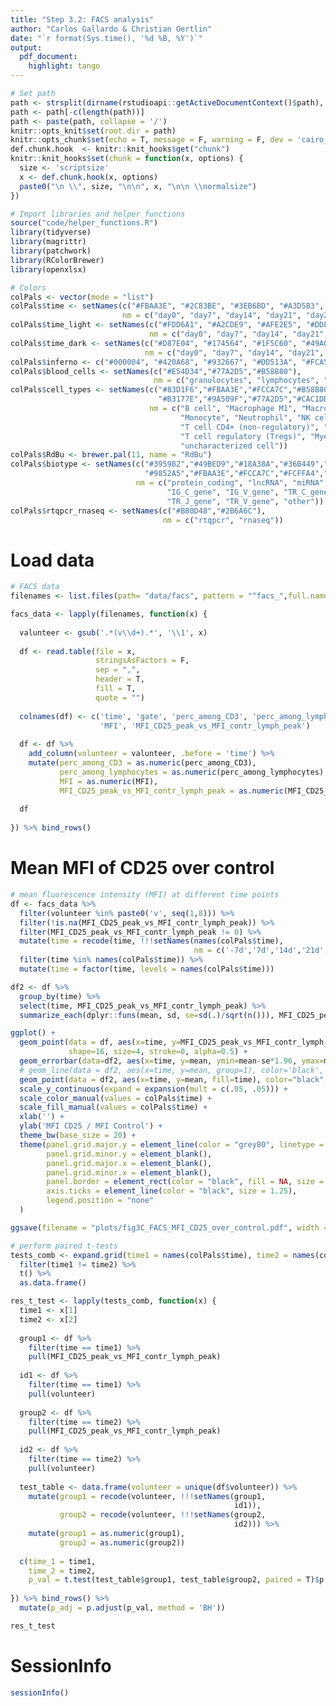 ```yaml
---
title: "Step 3.2: FACS analysis"
author: "Carlos Gallardo & Christian Oertlin"
date: "`r format(Sys.time(), '%d %B, %Y')`"
output:
  pdf_document:
    highlight: tango
---
```


```r
# Set path
path <- strsplit(dirname(rstudioapi::getActiveDocumentContext()$path), '/')[[1]]
path <- path[-c(length(path))]
path <- paste(path, collapse = '/')
knitr::opts_knit$set(root.dir = path)
knitr::opts_chunk$set(echo = T, message = F, warning = F, dev = 'cairo_pdf')
def.chunk.hook  <- knitr::knit_hooks$get("chunk")
knitr::knit_hooks$set(chunk = function(x, options) {
  size <- 'scriptsize'
  x <- def.chunk.hook(x, options)
  paste0("\n \\", size, "\n\n", x, "\n\n \\normalsize")
})

```

```r
# Import libraries and helper functions
source("code/helper_functions.R")
library(tidyverse)
library(magrittr)
library(patchwork)
library(RColorBrewer)
library(openxlsx)

# Colors
colPals <- vector(mode = "list")
colPals$time <- setNames(c("#FBAA3E", "#2C83BE", "#3EB6BD", "#A3D5B3", "#CD71A8"),
                         nm = c("day0", "day7", "day14", "day21", "day28"))
colPals$time_light <- setNames(c("#FDD6A1", "#A2CDE9", "#AFE2E5", "#DDF0E3", "#E8BDD6"),
                               nm = c("day0", "day7", "day14", "day21", "day28"))
colPals$time_dark <- setNames(c("#D87E04", "#174564", "#1F5C60", "#49A065", "#AA3C7E"),
                              nm = c("day0", "day7", "day14", "day21", "day28"))
colPals$inferno <- c("#000004", "#420A68", "#932667", "#DD513A", "#FCA50A", "#FCFFA4")
colPals$blood_cells <- setNames(c("#E54D34","#77A2D5","#B58B80"),
                                nm = c("granulocytes", "lymphocytes", "monocytes"))
colPals$cell_types <- setNames(c("#83D1F6","#FBAA3E","#FCCA7C","#B58B80","#E54D34",
                                 "#B3177E","#9A509F","#77A2D5","#CAC1DD","#36B449","#C1C1C1"),
                               nm = c("B cell", "Macrophage M1", "Macrophage M2", 
                                      "Monocyte", "Neutrophil", "NK cell", 
                                      "T cell CD4+ (non-regulatory)", "T cell CD8+", 
                                      "T cell regulatory (Tregs)", "Myeloid dendritic cell", 
                                      "uncharacterized cell"))
colPals$RdBu <- brewer.pal(11, name = "RdBu")
colPals$biotype <- setNames(c("#395982","#49BED9","#18A38A","#36B449","#826F99",
                              "#9852A5","#FBAA3E","#FCCA7C","#FCFFA4","#C1C1C1"),
                            nm = c("protein_coding", "lncRNA", "miRNA", "snoRNA",
                                   "IG_C_gene", "IG_V_gene", "TR_C_gene",
                                   "TR_J_gene", "TR_V_gene", "other"))
colPals$rtqpcr_rnaseq <- setNames(c("#B80D48","#2B6A6C"),
                                  nm = c("rtqpcr", "rnaseq"))

```


# Load data

```r
# FACS data
filenames <- list.files(path= "data/facs", pattern = "^facs_",full.names = T)

facs_data <- lapply(filenames, function(x) {
  
  valunteer <- gsub('.*(v\\d+).*', '\\1', x)
  
  df <- read.table(file = x,
                   stringsAsFactors = F,
                   sep = ",",
                   header = T,
                   fill = T,
                   quote = "")
  
  colnames(df) <- c('time', 'gate', 'perc_among_CD3', 'perc_among_lymphocytes',
                    'MFI', 'MFI_CD25_peak_vs_MFI_contr_lymph_peak')
  
  df <- df %>% 
    add_column(volunteer = valunteer, .before = 'time') %>% 
    mutate(perc_among_CD3 = as.numeric(perc_among_CD3),
           perc_among_lymphocytes = as.numeric(perc_among_lymphocytes),
           MFI = as.numeric(MFI),
           MFI_CD25_peak_vs_MFI_contr_lymph_peak = as.numeric(MFI_CD25_peak_vs_MFI_contr_lymph_peak))
  
  df
  
}) %>% bind_rows()

```


# Mean MFI of CD25 over control

```r
# mean fluorescence intensity (MFI) at different time points
df <- facs_data %>% 
  filter(volunteer %in% paste0('v', seq(1,8))) %>% 
  filter(!is.na(MFI_CD25_peak_vs_MFI_contr_lymph_peak)) %>% 
  filter(MFI_CD25_peak_vs_MFI_contr_lymph_peak != 0) %>% 
  mutate(time = recode(time, !!!setNames(names(colPals$time),
                                         nm = c('-7d','7d','14d','21d','+7d')))) %>% 
  filter(time %in% names(colPals$time)) %>% 
  mutate(time = factor(time, levels = names(colPals$time)))

df2 <- df %>% 
  group_by(time) %>% 
  select(time, MFI_CD25_peak_vs_MFI_contr_lymph_peak) %>% 
  summarize_each(dplyr::funs(mean, sd, se=sd(.)/sqrt(n())), MFI_CD25_peak_vs_MFI_contr_lymph_peak)

ggplot() +
  geom_point(data = df, aes(x=time, y=MFI_CD25_peak_vs_MFI_contr_lymph_peak, color=time), 
             shape=16, size=4, stroke=0, alpha=0.5) +
  geom_errorbar(data=df2, aes(x=time, y=mean, ymin=mean-se*1.96, ymax=mean+se*1.96), width=.2, lwd=1.5) +
  # geom_line(data = df2, aes(x=time, y=mean, group=1), color='black', size = 1.5) +
  geom_point(data = df2, aes(x=time, y=mean, fill=time), color="black", shape=21, size=5, stroke=2, alpha=1) +
  scale_y_continuous(expand = expansion(mult = c(.05, .05))) +
  scale_color_manual(values = colPals$time) +
  scale_fill_manual(values = colPals$time) +
  xlab('') +
  ylab('MFI CD25 / MFI Control') +
  theme_bw(base_size = 20) +
  theme(panel.grid.major.y = element_line(color = "grey80", linetype = "solid", size = 1), 
        panel.grid.minor.y = element_blank(),
        panel.grid.major.x = element_blank(),
        panel.grid.minor.x = element_blank(),
        panel.border = element_rect(color = "black", fill = NA, size = 2),
        axis.ticks = element_line(color = "black", size = 1.25),
        legend.position = "none"
  )

```

```r
ggsave(filename = "plots/fig3C_FACS_MFI_CD25_over_control.pdf", width = 6, height = 4.5, units = "in", dpi = 300, device = cairo_pdf)

```

```r
# perform paired t-tests
tests_comb <- expand.grid(time1 = names(colPals$time), time2 = names(colPals$time)) %>% 
  filter(time1 != time2) %>% 
  t() %>% 
  as.data.frame()

res_t_test <- lapply(tests_comb, function(x) {
  time1 <- x[1]
  time2 <- x[2]
  
  group1 <- df %>% 
    filter(time == time1) %>% 
    pull(MFI_CD25_peak_vs_MFI_contr_lymph_peak)
  
  id1 <- df %>% 
    filter(time == time1) %>% 
    pull(volunteer)
  
  group2 <- df %>% 
    filter(time == time2) %>% 
    pull(MFI_CD25_peak_vs_MFI_contr_lymph_peak)
  
  id2 <- df %>% 
    filter(time == time2) %>% 
    pull(volunteer)
  
  test_table <- data.frame(volunteer = unique(df$volunteer)) %>% 
    mutate(group1 = recode(volunteer, !!!setNames(group1,
                                                  id1)),
           group2 = recode(volunteer, !!!setNames(group2,
                                                  id2))) %>% 
    mutate(group1 = as.numeric(group1),
           group2 = as.numeric(group2))
  
  c(time_1 = time1,
    time_2 = time2,
    p_val = t.test(test_table$group1, test_table$group2, paired = T)$p.value)
  
}) %>% bind_rows() %>% 
  mutate(p_adj = p.adjust(p_val, method = 'BH'))

res_t_test

```


# SessionInfo

```r
sessionInfo()

```
